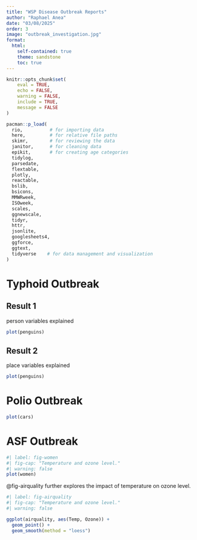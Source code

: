 ```yaml
---
title: "WSP Disease Outbreak Reports"
author: "Raphael Anea"
date: "03/08/2025"
order: 3
image: "outbreak_investigation.jpg"
format:
  html:
    self-contained: true
    theme: sandstone
    toc: true
---
```


```r
knitr::opts_chunk$set(
	eval = TRUE,
	echo = FALSE,
	warning = FALSE,
	include = TRUE,
	message = FALSE
)
```

```r
pacman::p_load(
  rio,          # for importing data
  here,         # for relative file paths
  skimr,        # for reviewing the data
  janitor,      # for cleaning data  
  epikit,       # for creating age categories
  tidylog,
  parsedate,
  flextable,
  plotly,
  reactable,
  bslib,
  bsicons,
  MMWRweek,
  ISOweek,
  scales,
  ggnewscale,
  tidyr,
  httr,
  jsonlite,
  googlesheets4,
  ggforce,
  ggtext,
  tidyverse    # for data management and visualization
)
```

::: panel-tabset
# Typhoid Outbreak

## Result 1

person variables explained

```r
plot(penguins)
```

## Result 2

place variables explained

```r
plot(penguins)
```

# Polio Outbreak

```r
plot(cars)
```

# ASF Outbreak

```r
#| label: fig-women
#| fig-cap: "Temperature and ozone level."
#| warning: false
plot(women)
```

@fig-airquality further explores the impact of temperature on ozone level.

```r
#| label: fig-airquality
#| fig-cap: "Temperature and ozone level."
#| warning: false

ggplot(airquality, aes(Temp, Ozone)) + 
  geom_point() + 
  geom_smooth(method = "loess")
```
:::

